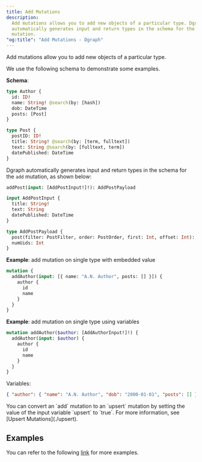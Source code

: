 ```yaml
---
title: Add Mutations
description:
  Add mutations allows you to add new objects of a particular type. Dgraph
  automatically generates input and return types in the schema for the add
  mutation.
"og:title": "Add Mutations - Dgraph"
---
```



<DgraphWIP />

Add mutations allow you to add new objects of a particular type.

We use the following schema to demonstrate some examples.

**Schema**:

```graphql
type Author {
  id: ID!
  name: String! @search(by: [hash])
  dob: DateTime
  posts: [Post]
}

type Post {
  postID: ID!
  title: String! @search(by: [term, fulltext])
  text: String @search(by: [fulltext, term])
  datePublished: DateTime
}
```

Dgraph automatically generates input and return types in the schema for the
`add` mutation, as shown below:

```graphql
addPost(input: [AddPostInput!]!): AddPostPayload

input AddPostInput {
  title: String!
  text: String
  datePublished: DateTime
}

type AddPostPayload {
  post(filter: PostFilter, order: PostOrder, first: Int, offset: Int): [Post]
  numUids: Int
}
```

**Example**: add mutation on single type with embedded value

```graphql
mutation {
  addAuthor(input: [{ name: "A.N. Author", posts: [] }]) {
    author {
      id
      name
    }
  }
}
```

**Example**: add mutation on single type using variables

```graphql
mutation addAuthor($author: [AddAuthorInput!]!) {
  addAuthor(input: $author) {
    author {
      id
      name
    }
  }
}
```

Variables:

```json
{ "author": { "name": "A.N. Author", "dob": "2000-01-01", "posts": [] } }
```

<Note>
  You can convert an `add` mutation to an `upsert` mutation by setting the value
  of the input variable `upsert` to `true`. For more information, see [Upsert
  Mutations](./upsert).
</Note>

## Examples

You can refer to the following
[link](https://github.com/hypermodeinc/dgraph/blob/main/graphql/resolve/add_mutation_test.yaml)
for more examples.
